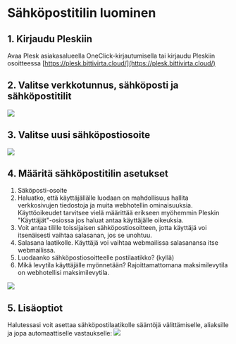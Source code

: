 # Sähköpostitilin luominen

## 1. Kirjaudu Pleskiin

Avaa Plesk asiakasalueella OneClick-kirjautumisella tai kirjaudu Pleskiin
osoitteessa [https://plesk.bittivirta.cloud/](https://plesk.bittivirta.cloud/)

## 2. Valitse verkkotunnus, sähköposti ja sähköpostitilit

![](https://docs.bittivirta.fi/assets/docs/img/crisp/image_1ijykzh.webp)

## 3. Valitse uusi sähköpostiosoite

![](https://docs.bittivirta.fi/assets/docs/img/crisp/image_1pt1zar.webp)

## 4. Määritä sähköpostitilin asetukset

1. Säköposti-osoite
2. Haluatko, että käyttäjällälle luodaan on mahdollisuus hallita verkkosivujen
   tiedostoja ja muita webhotellin ominaisuuksia. Käyttöoikeudet tarvitsee vielä
   määrittää erikseen myöhemmin Pleskin "Käyttäjät"-osiossa jos haluat antaa
   käyttäjälle oikeuksia.
3. Voit antaa tilille toissijaisen sähköpostiosoitteen, jotta käyttäjä voi
   itsenäisesti vaihtaa salasanan, jos se unohtuu.
4. Salasana laatikolle. Käyttäjä voi vaihtaa webmailissa salasanansa itse
   webmailissa.
5. Luodaanko sähköpostiosoitteelle postilaatikko? (kyllä)
6. Mikä levytila käyttäjälle myönnetään? Rajoittamattomana maksimilevytila on
   webhotellisi maksimilevytila.

![](https://docs.bittivirta.fi/assets/docs/img/crisp/image_1wiloh1.webp)

## 5. Lisäoptiot

Halutessasi voit asettaa sähköpostilaatikolle sääntöjä välittämiselle,
aliaksille ja jopa automaattiselle vastaukselle:
![](https://docs.bittivirta.fi/assets/docs/img/crisp/image_1xlpfif.webp)
